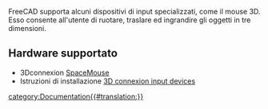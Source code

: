 <languages/>
FreeCAD supporta alcuni dispositivi di input specializzati, come il mouse 3D. Esso consente all'utente di ruotare, traslare ed ingrandire gli oggetti in tre dimensioni.

<span id="Supported_hardware"></span>
==Hardware supportato==

*3Dconnexion [https://3dconnexion.com/spacemouse/ SpaceMouse]
*Istruzioni di installazione [[3Dconnexion_input_devices/it|3D connexion input devices]]

[[category:Documentation{{#translation:}}]]